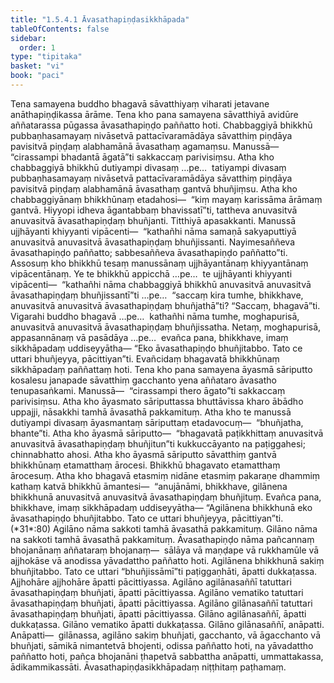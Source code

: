 ```yaml
---
title: "1.5.4.1 Āvasathapiṇḍasikkhāpada"
tableOfContents: false
sidebar:
  order: 1
type: "tipitaka"
basket: "vi"
book: "paci"
---
```



<DynamicBreadcrumb />

<Division number="203" book="paci" e="ch" v="2" p="95">

<Paragraph number="664" book="paci">
Tena samayena buddho bhagavā sāvatthiyaṃ viharati jetavane anāthapiṇḍikassa ārāme. Tena kho pana samayena sāvatthiyā avidūre aññatarassa pūgassa āvasathapiṇḍo paññatto hoti. Chabbaggiyā bhikkhū pubbaṇhasamayaṃ nivāsetvā pattacīvaramādāya sāvatthiṃ piṇḍāya pavisitvā piṇḍaṃ alabhamānā āvasathaṃ agamaṃsu. Manussā—  “cirassampi bhadantā āgatā”ti sakkaccaṃ parivisiṃsu. Atha kho chabbaggiyā bhikkhū dutiyampi divasaṃ …pe…  tatiyampi divasaṃ pubbaṇhasamayaṃ nivāsetvā pattacīvaramādāya sāvatthiṃ piṇḍāya pavisitvā piṇḍaṃ alabhamānā āvasathaṃ gantvā bhuñjiṃsu. Atha kho chabbaggiyānaṃ bhikkhūnaṃ etadahosi—  “kiṃ mayaṃ karissāma ārāmaṃ gantvā. Hiyyopi idheva āgantabbaṃ bhavissatī”ti, tattheva anuvasitvā anuvasitvā āvasathapiṇḍaṃ bhuñjanti. Titthiyā apasakkanti. Manussā ujjhāyanti khiyyanti vipācenti—  “kathañhi nāma samaṇā sakyaputtiyā anuvasitvā anuvasitvā āvasathapiṇḍaṃ bhuñjissanti. Nayimesaññeva āvasathapiṇḍo paññatto; sabbesaññeva āvasathapiṇḍo paññatto”ti.
</Paragraph>

<Paragraph number="665" book="paci">
Assosuṃ kho bhikkhū tesaṃ manussānaṃ ujjhāyantānaṃ khiyyantānaṃ vipācentānaṃ. Ye te bhikkhū appicchā …pe…  te ujjhāyanti khiyyanti vipācenti—  “kathañhi nāma chabbaggiyā bhikkhū anuvasitvā anuvasitvā āvasathapiṇḍaṃ bhuñjissantī”ti …pe…  “saccaṃ kira tumhe, bhikkhave, anuvasitvā anuvasitvā āvasathapiṇḍaṃ bhuñjathā”ti? “Saccaṃ, bhagavā”ti. Vigarahi buddho bhagavā …pe…  kathañhi nāma tumhe, moghapurisā, anuvasitvā anuvasitvā āvasathapiṇḍaṃ bhuñjissatha. Netaṃ, moghapurisā, appasannānaṃ vā pasādāya …pe…  evañca pana, bhikkhave, imaṃ sikkhāpadaṃ uddiseyyātha—
</Paragraph>

<Paragraph number="666" book="paci">
<Emphasis>“Eko āvasathapiṇḍo bhuñjitabbo. Tato ce uttari bhuñjeyya, pācittiyan”</Emphasis>ti.
</Paragraph>

<Paragraph number="667" book="paci">
Evañcidaṃ bhagavatā bhikkhūnaṃ sikkhāpadaṃ paññattaṃ hoti.
</Paragraph>

</Division>
<Division number="204" book="paci" e="ch" v="2" p="96">

<Paragraph number="668" book="paci">
Tena kho pana samayena āyasmā sāriputto kosalesu janapade sāvatthiṃ gacchanto yena aññataro āvasatho tenupasaṅkami. Manussā—  “cirassampi thero āgato”ti sakkaccaṃ parivisiṃsu. Atha kho āyasmato sāriputtassa bhuttāvissa kharo ābādho uppajji, nāsakkhi tamhā āvasathā pakkamituṃ. Atha kho te manussā dutiyampi divasaṃ āyasmantaṃ sāriputtaṃ etadavocuṃ—  “bhuñjatha, bhante”ti. Atha kho āyasmā sāriputto—  “bhagavatā paṭikkhittaṃ anuvasitvā anuvasitvā āvasathapiṇḍaṃ bhuñjitun”ti kukkuccāyanto na paṭiggahesi; chinnabhatto ahosi. Atha kho āyasmā sāriputto sāvatthiṃ gantvā bhikkhūnaṃ etamatthaṃ ārocesi. Bhikkhū bhagavato etamatthaṃ ārocesuṃ.
</Paragraph>

<Paragraph number="669" book="paci">
Atha kho bhagavā etasmiṃ nidāne etasmiṃ pakaraṇe dhammiṃ kathaṃ katvā bhikkhū āmantesi—  “anujānāmi, bhikkhave, gilānena bhikkhunā anuvasitvā anuvasitvā āvasathapiṇḍaṃ bhuñjituṃ. Evañca pana, bhikkhave, imaṃ sikkhāpadaṃ uddiseyyātha—
</Paragraph>

</Division>
<Division number="205" book="paci" e="ch" v="2" p="96">

<Paragraph number="670" book="paci">
<Emphasis>“Agilānena bhikkhunā eko āvasathapiṇḍo bhuñjitabbo. Tato ce uttari bhuñjeyya, pācittiyan”</Emphasis>ti. (*31*:<Emphasis>80</Emphasis>)
</Paragraph>

</Division>
<Division number="206" book="paci" e="ch" v="2" p="97">

<Paragraph number="671" book="paci">
<Emphasis>Agilāno</Emphasis> nāma sakkoti tamhā āvasathā pakkamituṃ.
</Paragraph>

<Paragraph number="672" book="paci">
<Emphasis>Gilāno</Emphasis> nāma na sakkoti tamhā āvasathā pakkamituṃ.
</Paragraph>

<Paragraph number="673" book="paci">
<Emphasis>Āvasathapiṇḍo</Emphasis> nāma pañcannaṃ bhojanānaṃ aññataraṃ bhojanaṃ—  sālāya vā maṇḍape vā rukkhamūle vā ajjhokāse vā anodissa yāvadattho paññatto hoti. Agilānena bhikkhunā sakiṃ bhuñjitabbo. Tato ce uttari “bhuñjissāmī”ti paṭiggaṇhāti, āpatti dukkaṭassa. Ajjhohāre ajjhohāre āpatti pācittiyassa.
</Paragraph>

</Division>
<Division number="207" book="paci" e="ch" v="2" p="97">

<Paragraph number="674" book="paci">
Agilāno agilānasaññī tatuttari āvasathapiṇḍaṃ bhuñjati, āpatti pācittiyassa. Agilāno vematiko tatuttari āvasathapiṇḍaṃ bhuñjati, āpatti pācittiyassa. Agilāno gilānasaññī tatuttari āvasathapiṇḍaṃ bhuñjati, āpatti pācittiyassa.
</Paragraph>

<Paragraph number="675" book="paci">
Gilāno agilānasaññī, āpatti dukkaṭassa. Gilāno vematiko āpatti dukkaṭassa. Gilāno gilānasaññī, anāpatti.
</Paragraph>

</Division>
<Division number="208" book="paci" e="ch" v="2" p="97">

<Paragraph number="676" book="paci">
Anāpatti—  gilānassa, agilāno sakiṃ bhuñjati, gacchanto, vā āgacchanto vā bhuñjati, sāmikā nimantetvā bhojenti, odissa paññatto hoti, na yāvadattho paññatto hoti, pañca bhojanāni ṭhapetvā sabbattha anāpatti, ummattakassa, ādikammikassāti.

</Paragraph>
</Division>

<Paragraph number="677" type="center" book="paci">
Āvasathapiṇḍasikkhāpadaṃ niṭṭhitaṃ paṭhamaṃ.
</Paragraph>